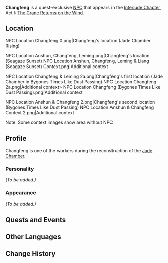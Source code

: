 {{Meta
<!-- Remove this template after adding the missing info -->
|missing_NPC_profile  = yes
}}
{{Character Infobox
|type             = Quest NPC
|image            = NPC Changfeng.png
|realname         = 
|region           = Liyue
|affiliation      = 
|title            = 
|voiceEN          = 
|voiceCN          = 
|voiceJP          = 
}}
'''Changfeng''' is a quest-exclusive [[NPC]] that appears in the [[Interlude Chapter]], Act I: [[The Crane Returns on the Wind]].

==Location==
<gallery hideaddbutton="true" captionalign="center">
NPC Location Changfeng 0.png|Changfeng's location (Jade Chamber Rising)
<!--NPC Location Changfeng Context 0.png|Additional context-->

NPC Location Anshun, Changfeng, Leming.png|Changfeng's location (Seagaze Sunset)
NPC Location Anshun, Changfeng, Leming & Liang (Seagaze Sunset) Context.png|Additional context

NPC Location Changfeng & Leming 2a.png|Changfeng's first location (Jade Chamber in Bygones Times Like Dust Passing)
NPC Location Changfeng 2a.png|Additional context>
NPC Location Changfeng (Bygones Times Like Dust Passing).png|Additional context

NPC Location Anshun & Changfeng 2.png|Changfeng's second location (Bygones Times Like Dust Passing)
NPC Location Anshun & Changfeng Context 2.png|Additional context
</gallery>
Note: Some context images show area without NPC

==Profile==
Changfeng is one of the workers during the reconstruction of the [[Jade Chamber]].

===Personality===
''(To be added.)''

===Appearance===
''(To be added.)''

==Quests and Events==
{{Quest Appearances}}

==Other Languages==
{{Other Languages
|default_hidden = 1
|en      = Changfeng
|zhs     = 常丰
|zhs_rm  = Chángfēng
|zht     = 常豐
|zht_rm  = Chángfēng
|ja      = 常豊
|ja_rm   = Jouhou{{Assumed}}
|ko      = 상봉
|ko_rm   = Sangbong
|es      = Changfeng
|fr      = Changfeng
|ru      = Чан Фэн
|th      = Changfeng
|vi      = Changfeng
|de      = Changfeng
|id      = Changfeng
|pt      = Changfeng
}}

==Change History==
{{Change History|2.4}}
<!--
==References==
{{Reflist}}-->